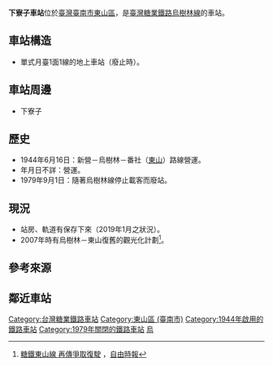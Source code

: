 {{Infobox Station
|RouteType=不指定
|Title=下寮子車站
|EngTitle=Sialiaozih Station
|ImageName=Sialiaozih Station.JPG
|ImageSize=300px
|Operator=[[台灣糖業公司|臺灣糖業公司]]
|Line=[[烏樹林線|烏樹林線]]（廢止）
|Place=[[臺南市|臺南市]][[東山區_(臺南市)|東山區]]
|StartDate=1944年6月16日
|EndDate=1979年9月1日
|Code=無
}}
'''下寮子車站'''位於[[臺灣|臺灣]][[臺南市|臺南市]][[東山區_(臺南市)|東山區]]，是[[臺灣糖業鐵路|臺灣糖業鐵路]][[烏樹林線|烏樹林線]]的車站。

== 車站構造 ==
*單式月臺1面1線的地上車站（廢止時）。

== 車站周邊 ==
*下寮子

== 歷史 ==
*1944年6月16日：新營－烏樹林－番社（[[東山車站_(臺南市)|東山]]）路線營運。
*年月日不詳：營運。
*1979年9月1日：隨著烏樹林線停止載客而廢站。

== 現況 ==
*站房、軌道有保存下來（2019年1月之狀況）。
*2007年時有烏樹林－東山復舊的觀光化計劃<ref>[http://www.libertytimes.com.tw/2007/new/may/31/today-south5.htm 糖鐵東山線 再傳爭取復駛] {{Webarchive|url=https://archive.is/20130418203830/http://www.libertytimes.com.tw/2007/new/may/31/today-south5.htm |date=2013-04-18 }}，[[自由時報|自由時報]]</ref>。

== 參考來源 ==
{{Reflist}}

== 鄰近車站 ==
{{start rail box|[[台灣糖業鐵路|台灣糖業鐵路]]}}
{{s-abandoned|[[烏樹林車站|烏樹林車站]]}}
{{s-line|[[烏樹林線|烏樹林線]]|（廢止）|gray}}
{{s-abandoned|[[東山車站_(臺南市)|東山車站]]}}
{{end box}}


{{烏樹林線}}
[[Category:台灣糖業鐵路車站|Category:台灣糖業鐵路車站]]
[[Category:東山區_(臺南市)|Category:東山區 (臺南市)]]
[[Category:1944年啟用的鐵路車站|Category:1944年啟用的鐵路車站]]
[[Category:1979年關閉的鐵路車站|Category:1979年關閉的鐵路車站]]
[[Category:台灣鐵路廢站|烏]]